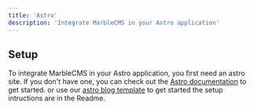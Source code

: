 ```yaml
---
title: 'Astro'
description: 'Integrate MarbleCMS in your Astro application'
---
```


## Setup

To integrate MarbleCMS in your Astro application, you first need an astro site. If you don't have one, you can check out the [Astro documentation](https://docs.astro.build/en/tutorial/0-introduction/) to get started. or use our [astro blog template](https://github.com/taqh/astro-example) to get started the setup intructions are in the Readme.


